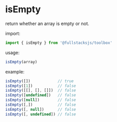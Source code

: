# isEmpty

return whether an array is empty or not.

import:
```typescript copy
import { isEmpty } from '@fullstacksjs/toolbox'
```

usage:
```typescript copy
isEmpty(array)
```

example:
```typescript copy
isEmpty([])            // true
isEmpty([1])           // false
isEmpty([[], [], []])  // false
isEmpty([undefined])   // false
isEmpty([null])        // false
isEmpty([,])           // false
isEmpty([, null])      // false
isEmpty([, undefined]) // false
```

